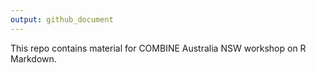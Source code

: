 ```yaml
---
output: github_document
---
```


<!-- README.md is generated from README.Rmd. Please edit that file -->


This repo contains material for COMBINE Australia NSW workshop on R Markdown.
